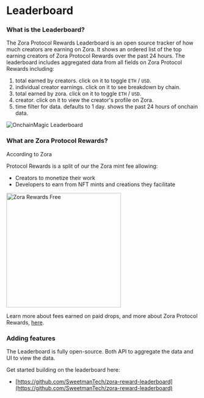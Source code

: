 
# Leaderboard

### What is the Leaderboard?

The Zora Protocol Rewards Leaderboard is an open source tracker of how much creators are earning on Zora. It shows an ordered list of the top earning creators of Zora Protocol Rewards over the past 24 hours. The leaderboard includes aggregated data from all fields on Zora Protocol Rewards including:

1. total earned by creators. click on it to toggle `ETH` / `USD`.
2. individual creator earnings. click on it to see breakdown by chain.
3. total earned by zora. click on it to toggle `ETH` / `USD`.
4. creator. click on it to view the creator's profile on Zora.
5. time filter for data. defaults to 1 day. shows the past 24 hours of onchain data.

![OnchainMagic Leaderboard](https://nftstorage.link/ipfs/bafybeieablrwghr4cvfopu2q7p7s3zcvvcfvruxkp3ldmx63bxcryeilb4)

### What are Zora Protocol Rewards?

According to Zora

Protocol Rewards is a split of our the Zora mint fee allowing:

- Creators to monetize their work
- Developers to earn from NFT mints and creations they facilitate

<img
  src="https://nftstorage.link/ipfs/bafkreihadaqfvcrdgdicp53u6cc724wckq3wb6uxxpzjfjqdlo5u37lgnu"
  alt="Zora Rewards Free"
  width="300"
  height="300"
/>

Learn more about fees earned on paid drops, and more about Zora Protocol Rewards, [here](https://docs.zora.co/docs/smart-contracts/creator-tools/rewards).

### Adding features

The Leaderboard is fully open-source. Both API to aggregate the data and UI to view the data.

Get started building on the leaderboard here:

- [https://github.com/SweetmanTech/zora-reward-leaderboard](https://github.com/SweetmanTech/zora-reward-leaderboard)
